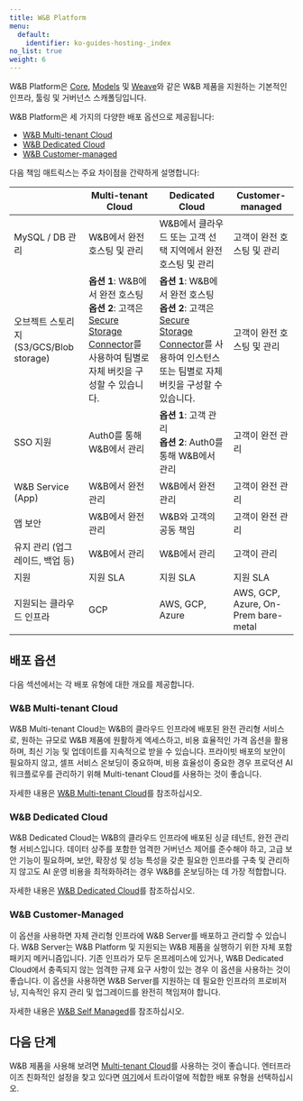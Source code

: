 ```yaml
---
title: W&B Platform
menu:
  default:
    identifier: ko-guides-hosting-_index
no_list: true
weight: 6
---
```


W&B Platform은 [Core](/ko/models/core), [Models](/ko/models/) 및 [Weave](/ko/guides/weave/)와 같은 W&B 제품을 지원하는 기본적인 인프라, 툴링 및 거버넌스 스캐폴딩입니다.

W&B Platform은 세 가지의 다양한 배포 옵션으로 제공됩니다:

* [W&B Multi-tenant Cloud](#wb-multi-tenant-cloud)
* [W&B Dedicated Cloud](#wb-dedicated-cloud)
* [W&B Customer-managed](#wb-customer-managed)

다음 책임 매트릭스는 주요 차이점을 간략하게 설명합니다:

|                                      | Multi-tenant Cloud                | Dedicated Cloud                                                     | Customer-managed |
|--------------------------------------|-----------------------------------|---------------------------------------------------------------------|------------------|
| MySQL / DB 관리                | W&B에서 완전 호스팅 및 관리     | W&B에서 클라우드 또는 고객 선택 지역에서 완전 호스팅 및 관리 | 고객이 완전 호스팅 및 관리 |
| 오브젝트 스토리지 (S3/GCS/Blob storage) | **옵션 1**: W&B에서 완전 호스팅<br />**옵션 2**: 고객은 [Secure Storage Connector](/ko/platform/hosting/data-security/secure-storage-connector)를 사용하여 팀별로 자체 버킷을 구성할 수 있습니다.  | **옵션 1**: W&B에서 완전 호스팅<br />**옵션 2**: 고객은 [Secure Storage Connector](/ko/platform/hosting/data-security/secure-storage-connector)를 사용하여 인스턴스 또는 팀별로 자체 버킷을 구성할 수 있습니다. | 고객이 완전 호스팅 및 관리 |
| SSO 지원                          | Auth0를 통해 W&B에서 관리             | **옵션 1**: 고객 관리<br />**옵션 2**: Auth0를 통해 W&B에서 관리 | 고객이 완전 관리   |
| W&B Service (App)                    | W&B에서 완전 관리              | W&B에서 완전 관리                                                | 고객이 완전 관리          |
| 앱 보안                         | W&B에서 완전 관리              | W&B와 고객의 공동 책임                           | 고객이 완전 관리         |
| 유지 관리 (업그레이드, 백업 등)    | W&B에서 관리 | W&B에서 관리 | 고객이 관리 |
| 지원                              | 지원 SLA                       | 지원 SLA                                                         | 지원 SLA |
| 지원되는 클라우드 인프라       | GCP                               | AWS, GCP, Azure                                                     | AWS, GCP, Azure, On-Prem bare-metal |

## 배포 옵션
다음 섹션에서는 각 배포 유형에 대한 개요를 제공합니다.

### W&B Multi-tenant Cloud
W&B Multi-tenant Cloud는 W&B의 클라우드 인프라에 배포된 완전 관리형 서비스로, 원하는 규모로 W&B 제품에 원활하게 엑세스하고, 비용 효율적인 가격 옵션을 활용하며, 최신 기능 및 업데이트를 지속적으로 받을 수 있습니다. 프라이빗 배포의 보안이 필요하지 않고, 셀프 서비스 온보딩이 중요하며, 비용 효율성이 중요한 경우 프로덕션 AI 워크플로우를 관리하기 위해 Multi-tenant Cloud를 사용하는 것이 좋습니다.

자세한 내용은 [W&B Multi-tenant Cloud](/ko/platform/hosting/#wb-multi-tenant-cloud)를 참조하십시오.

### W&B Dedicated Cloud
W&B Dedicated Cloud는 W&B의 클라우드 인프라에 배포된 싱글 테넌트, 완전 관리형 서비스입니다. 데이터 상주를 포함한 엄격한 거버넌스 제어를 준수해야 하고, 고급 보안 기능이 필요하며, 보안, 확장성 및 성능 특성을 갖춘 필요한 인프라를 구축 및 관리하지 않고도 AI 운영 비용을 최적화하려는 경우 W&B를 온보딩하는 데 가장 적합합니다.

자세한 내용은 [W&B Dedicated Cloud](/ko/platform/hosting/hosting-options/dedicated_cloud/)를 참조하십시오.

### W&B Customer-Managed
이 옵션을 사용하면 자체 관리형 인프라에 W&B Server를 배포하고 관리할 수 있습니다. W&B Server는 W&B Platform 및 지원되는 W&B 제품을 실행하기 위한 자체 포함 패키지 메커니즘입니다. 기존 인프라가 모두 온프레미스에 있거나, W&B Dedicated Cloud에서 충족되지 않는 엄격한 규제 요구 사항이 있는 경우 이 옵션을 사용하는 것이 좋습니다. 이 옵션을 사용하면 W&B Server를 지원하는 데 필요한 인프라의 프로비저닝, 지속적인 유지 관리 및 업그레이드를 완전히 책임져야 합니다.

자세한 내용은 [W&B Self Managed](/ko/platform/hosting/hosting-options/self-managed/)를 참조하십시오.

## 다음 단계

W&B 제품을 사용해 보려면 [Multi-tenant Cloud](https://wandb.ai/home)를 사용하는 것이 좋습니다. 엔터프라이즈 친화적인 설정을 찾고 있다면 [여기](https://wandb.ai/site/enterprise-trial)에서 트라이얼에 적합한 배포 유형을 선택하십시오.
